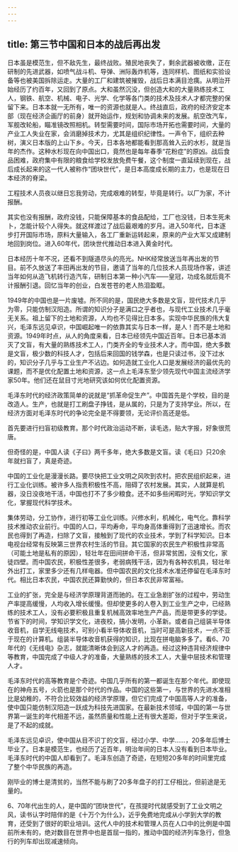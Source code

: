 ```yaml
---
---
---
```

title: 第三节中国和日本的战后再出发
---



日本虽是模范生，但不敌先生，最终战败。殖民地丧失了，剩余武器被收缴，正在研制的先进武器，如喷气战斗机、导弹、洲际轰炸机等，连同样机、图纸和实验设备等也被美国拆除运走。大量的工厂和建筑被摧毁，战后日本满目沧痍。从明治开始经历了约百年，又回到了原点。大和虽然沉没，但创造大和的大量熟练技术工人，钢铁、航空、机械、电子、光学、化学等各门类的技术及技术人才都完整的保留下来。日本本就一无所有，唯一的资源也就是人。终战直后，政府的经济安定本部（现在经济企画厅的前身）就开始运作，规划和协调未来的发展。航空改汽车，军舰改轮船，瞄准镜改照相机。转型需要时间，国际市场开拓也需要时间，大量的产业工人失业在家，会消磨掉技术力，尤其是组织纪律性。一声令下，组织去种树，演义日本版的上山下乡。今天，日本各地都能看到那高耸入云的水杉，就是当年的杰作。这种水杉现在向中国出口，竟然也是每年春季“花粉症”的原凶。战后食品困难，政府集中有限的粮食给学校发放免费午餐，这个制度一直延续到现在，战后成长起来的这一代人被称作“团块世代”，是日本高度成长期的主力，也是现在日本经济的脊梁。

工程技术人员夜以继日忘我劳动，完成艰难的转型，毕竟是转行。以厂为家，不计报酬。

其实也没有报酬，政府没钱，只能保障基本的食品配给，工厂也没钱，日本生死未卜，怎能计较个人得失。就这样渡过了战后最艰难的岁月。进入50年代，日本逐步打开国际市场，原料大量输入，各工厂重新运转起来，原来的产业大军又成建制地回到岗位。进入60年代，团块世代推动日本进入黄金时代。

日本经历十年不况，还看不到隧道尽头的亮光。NHK经常放送当年再出发的节目。前不久放送了丰田再出发的节目，邀请了当年的几位技术人员现场作客，讲述当年如何从造飞机转行造汽车，研制日本第一种小汽车——皇冠，功成名就后竟不计报酬引退。回忆当年的创业，白发苍苍的老人热泪盈眶。

1949年的中国也是一片废墟。所不同的是，国民绝大多数是文盲，现代技术几乎为零，只能仿制汉阳造。所谓的知识分子是满口之乎者也，与现代工业技术几乎毫无关系。祖上留下的土地和资源，人均也不见得比日本多。实现中华民族的伟大复兴，毛泽东远见卓识，中国崛起唯一的依靠其实与日本一样，是人！而不是土地和资源。1949年时点，从人的角度来看，日本已经领先中国近百年。日本已基本消灭了文盲，有大量的熟练技术工人，门类齐全的专业技术人才。而中国，绝大多数是文盲，极少数的科技人才，包括后来回国的钱学森，也是只读过书，没下过水的，知识分子几乎与工业生产不沾边。如何造就工业化人口是发展经济的最优先的课题，而不是优化配置土地和资源，这一点上毛泽东至少领先现代中国主流经济学家50年。他们还在鼠目寸光地研究该如何优化配置资源。

毛泽东时代的经济政策简单的说就是“抓革命促生产”。中国首先是个学校，目的是改造人。生产，也就是打工刷盘子挣钱，是从属的，只是为了支持学业。所以，在经济方面对毛泽东时代的争论完全是不得要领，无论评价高还是低。

首先要进行扫盲初级教育。那个时代政治运动不断，读毛选，贴大字报，好象很荒唐。

但奇怪的是，中国人读《子曰》两千多年，绝大多数是文盲。读《毛曰》只20余年就扫盲了，真是奇迹。

中国的工业化是漫漫长路。要尽快把工业文明之风吹到农村。把农民组织起来，进行工业化训练。被许多人指责积极性不高，阻碍了农村发展。其实，人就算是机器，没日没夜地干活，中国也打不了多少粮食。还不如多些闲暇时光，学知识学文化，掌握现代科学技术。

集体劳动，分工协作，进行初等工业化训练。兴修水利，机械化，电气化。靠科学技术推动农业前行。中国的人口，平均寿命，平均身高体重得到了迅速增长。而农民也得到了再造，扫除了文盲，接触到了现代的农业技术，学到了科学知识。日本电视台经常有反映第三世界农村生活的节目。其它国家的农民生产积极性非常高（可能土地是私有的原因），轻壮年在田间拼命干活，但非常贫困，没有文化，家徒四壁。而中国农民，积极性差很多，老弱病残干活，因为有各种农机具，轻壮年外出打工，家里多少还有几样电器。但中国农民的文化技术水准还停留在毛泽东时代。相比日本农民，中国农民还算勤快的，但日本农民非常富裕。

工业的扩张，完全是与经济学原理背道而驰的。在工业急剧扩张的过程中，劳动生产率提高缓慢，人均收入增长缓慢。但却使更多的人卷入到工业生产之中，已经熟练的技术工人，没有必要积极且重复机械高效率地生产产品，而是带更多的学徒。节省下的时间，学知识学文化，进夜校，搞小发明，小革新。或者自己组装半导体收音机，自学无线电技术，可别小看半导体收音机，当时可是高新技术，一点不亚于现在的计算机。组装半导体收音机获得的知识，比现在拼电脑多多了。看6、70年代的《无线电》杂志，就能清晰体会到这人才的再造。经过这种违背经济规律中等教育，中国完成了中级人才的准备，大量熟练的技术工人，大量中层技术和管理人才。

毛泽东时代的高等教育是个奇迹。中国几乎所有的第一都诞生在那个年代。即使现在的神舟五号，火箭也是那个时代的作品。中国的这些第一，与世界的先进水准相比是幼稚的，不符合比较效益的经济学原理，但它们完成了中国高等人才的准备，使中国只能仿制汉阳造一跃成为科技先进国家。在最新技术领域，中国的第一与世界第一诞生的年代相差不远，虽然质量和性能上还有很大差距，但对于学生来说，是了不起的成就。

毛泽东远见卓识，使中国从目不识丁的文盲，经过小学、中学……，20多年后博士毕业了。日本是模范生，也经历了近百年，明治年间的日本人没有看到日本毕业。毛泽东时代的中国人却看到了。毛泽东创造了奇迹，在短短20多年的时间里完成了整个中华民族的再造。

刚毕业的博士是清贫的，当然不能与刷了20多年盘子的打工仔相比，但前途是无量的。

6、70年代出生的人，是中国的“团块世代”，在孩提时代就感受到了工业文明之风，读书认字时陪伴的是《十万个为什么》，近乎免费地完成从小学到大学的教育，还受到了很好的职业培训。这代人中的技术和管理人员在人口中的比例是中国前所未有的，绝对数目在世界中也是首屈一指的，推动中国的经济列车急行，但急行的列车却出现减速倾向。